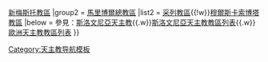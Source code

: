 {{Navbox
|name =斯洛文尼亞天主教教區
|title =斯洛文尼亞天主教教區
|style = width: 400px
|group1 =  [[天主教盧布爾雅那總教區|盧布爾雅那總教區]]
|list1 =[[天主教科佩爾教區|科佩爾教區]]{{!w}}[[天主教新梅斯托教區|新梅斯托教區]]
|group2 = [[天主教馬里博爾總教區|馬里博爾總教區]]
|list2 = [[天主教采列教區|采列教區]]{{!w}}[[天主教穆爾斯卡索博塔教區|穆爾斯卡索博塔教區]] 
|below = 參見：[[斯洛文尼亞天主教]]{{.w}}[[斯洛文尼亞天主教教區列表]]{{.w}} [[歐洲天主教教區列表]]
}}<noinclude>
[[Category:天主教导航模板]]
</noinclude>
